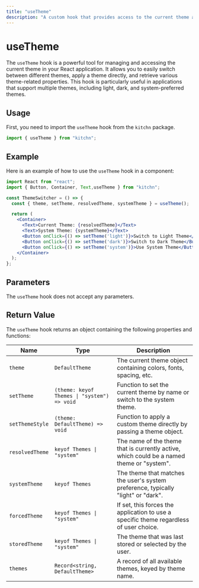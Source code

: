 ```yaml
---
title: "useTheme"
description: "A custom hook that provides access to the current theme and related theme management functions."
---
```


# useTheme

The `useTheme` hook is a powerful tool for managing and accessing the current theme in your React application. It allows you to easily switch between different themes, apply a theme directly, and retrieve various theme-related properties. This hook is particularly useful in applications that support multiple themes, including light, dark, and system-preferred themes.

## Usage

First, you need to import the `useTheme` hook from the `kitchn` package.

```jsx
import { useTheme } from "kitchn";
```

## Example

Here is an example of how to use the `useTheme` hook in a component:


```jsx
import React from "react";
import { Button, Container, Text,useTheme } from "kitchn";

const ThemeSwitcher = () => {
  const { theme, setTheme, resolvedTheme, systemTheme } = useTheme();

  return (
    <Container>
      <Text>Current Theme: {resolvedTheme}</Text>
      <Text>System Theme: {systemTheme}</Text>
      <Button onClick={() => setTheme('light')}>Switch to Light Theme</Button>
      <Button onClick={() => setTheme('dark')}>Switch to Dark Theme</Button>
      <Button onClick={() => setTheme('system')}>Use System Theme</Button>
    </Container>
  );
};
```

## Parameters

The `useTheme` hook does not accept any parameters.

## Return Value

The `useTheme` hook returns an object containing the following properties and functions:

| Name           | Type       | Description
|----------------|------------|---------------------------------------------------
| `theme`        | `DefaultTheme`   | The current theme object containing colors, fonts, spacing, etc.
| `setTheme`     | `(theme: keyof Themes \| "system") => void`  | Function to set the current theme by name or switch to the system theme.
| `setThemeStyle`| `(theme: DefaultTheme) => void` | Function to apply a custom theme directly by passing a theme object.
| `resolvedTheme`| `keyof Themes \| "system"` | The name of the theme that is currently active, which could be a named theme or "system".
| `systemTheme`  | `keyof Themes` | The theme that matches the user's system preference, typically "light" or "dark".
| `forcedTheme`  | `keyof Themes \| "system"` | If set, this forces the application to use a specific theme regardless of user choice.
| `storedTheme`  | `keyof Themes \| "system"` | The theme that was last stored or selected by the user.
| `themes`       | `Record<string, DefaultTheme>` | A record of all available themes, keyed by theme name.
